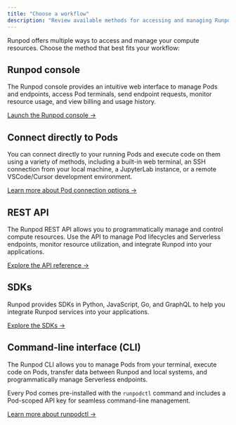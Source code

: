 ```yaml
---
title: "Choose a workflow"
description: "Review available methods for accessing and managing Runpod resources."
---
```


Runpod offers multiple ways to access and manage your compute resources. Choose the method that best fits your workflow:

## Runpod console

The Runpod console provides an intuitive web interface to manage Pods and endpoints, access Pod terminals, send endpoint requests, monitor resource usage, and view billing and usage history.

[Launch the Runpod console →](https://www.console.runpod.io)

## Connect directly to Pods

You can connect directly to your running Pods and execute code on them using a variety of methods, including a built-in web terminal, an SSH connection from your local machine, a JupyterLab instance, or a remote VSCode/Cursor development environment.

[Learn more about Pod connection options →](/pods/connect-to-a-pod)

## REST API

The Runpod REST API allows you to programmatically manage and control compute resources. Use the API to manage Pod lifecycles and Serverless endpoints, monitor resource utilization, and integrate Runpod into your applications.

[Explore the API reference →](/api-reference/docs/GET/openapi-json)

## SDKs

Runpod provides SDKs in Python, JavaScript, Go, and GraphQL to help you integrate Runpod services into your applications.

[Explore the SDKs →](/sdks/python/overview)

## Command-line interface (CLI)

The Runpod CLI allows you to manage Pods from your terminal, execute code on Pods, transfer data between Runpod and local systems, and programmatically manage Serverless endpoints.

Every Pod comes pre-installed with the `runpodctl` command and includes a Pod-scoped API key for seamless command-line management.

[Learn more about runpodctl →](/runpodctl/overview)
